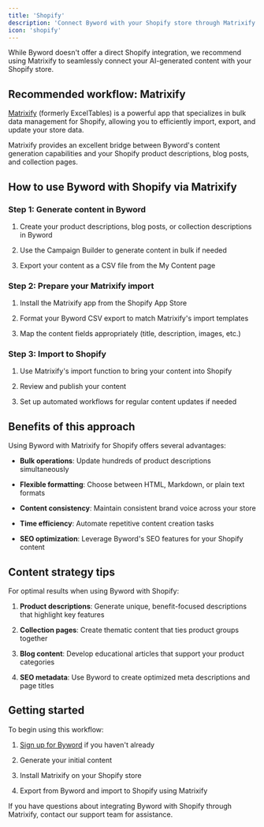 ```yaml
---
title: 'Shopify'
description: 'Connect Byword with your Shopify store through Matrixify'
icon: 'shopify'
---
```


While Byword doesn't offer a direct Shopify integration, we recommend using Matrixify to seamlessly connect your AI-generated content with your Shopify store.

## Recommended workflow: Matrixify

[Matrixify](https://matrixify.app) (formerly ExcelTables) is a powerful app that specializes in bulk data management for Shopify, allowing you to efficiently import, export, and update your store data.

<Info>
  Matrixify provides an excellent bridge between Byword's content generation capabilities and your Shopify product descriptions, blog posts, and collection pages.
</Info>

## How to use Byword with Shopify via Matrixify

### Step 1: Generate content in Byword

1. Create your product descriptions, blog posts, or collection descriptions in Byword

2. Use the Campaign Builder to generate content in bulk if needed

3. Export your content as a CSV file from the My Content page

### Step 2: Prepare your Matrixify import

1. Install the Matrixify app from the Shopify App Store

2. Format your Byword CSV export to match Matrixify's import templates

3. Map the content fields appropriately (title, description, images, etc.)

### Step 3: Import to Shopify

1. Use Matrixify's import function to bring your content into Shopify

2. Review and publish your content

3. Set up automated workflows for regular content updates if needed

## Benefits of this approach

Using Byword with Matrixify for Shopify offers several advantages:

* **Bulk operations**: Update hundreds of product descriptions simultaneously

* **Flexible formatting**: Choose between HTML, Markdown, or plain text formats

* **Content consistency**: Maintain consistent brand voice across your store

* **Time efficiency**: Automate repetitive content creation tasks

* **SEO optimization**: Leverage Byword's SEO features for your Shopify content

## Content strategy tips

For optimal results when using Byword with Shopify:

1. **Product descriptions**: Generate unique, benefit-focused descriptions that highlight key features

2. **Collection pages**: Create thematic content that ties product groups together

3. **Blog content**: Develop educational articles that support your product categories

4. **SEO metadata**: Use Byword to create optimized meta descriptions and page titles

## Getting started

To begin using this workflow:

1. [Sign up for Byword](https://byword.ai) if you haven't already

2. Generate your initial content

3. Install Matrixify on your Shopify store

4. Export from Byword and import to Shopify using Matrixify

If you have questions about integrating Byword with Shopify through Matrixify, contact our support team for assistance.